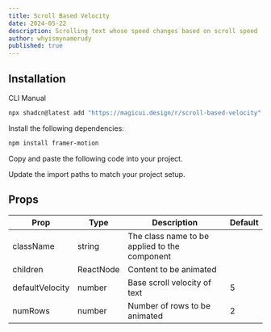 ```yaml
---
title: Scroll Based Velocity
date: 2024-05-22
description: Scrolling text whose speed changes based on scroll speed
author: whyismynamerudy
published: true
---
```


<ComponentPreview name="scroll-based-velocity-demo" />

## Installation

<Tabs defaultValue="cli">

<TabsList>
  <TabsTrigger value="cli">CLI</TabsTrigger>
  <TabsTrigger value="manual">Manual</TabsTrigger>
</TabsList>
<TabsContent value="cli">

```bash
npx shadcn@latest add "https://magicui.design/r/scroll-based-velocity"
```

</TabsContent>

<TabsContent value="manual">

<Steps>

<Step>Install the following dependencies:</Step>

```bash
npm install framer-motion
```

<Step>Copy and paste the following code into your project.</Step>

<ComponentSource name="scroll-based-velocity" />

<Step>Update the import paths to match your project setup.</Step>

</Steps>

</TabsContent>

</Tabs>

## Props

| Prop            | Type      | Description                                   | Default |
| --------------- | --------- | --------------------------------------------- | ------- |
| className       | string    | The class name to be applied to the component |         |
| children        | ReactNode | Content to be animated                        |         |
| defaultVelocity | number    | Base scroll velocity of text                  | 5       |
| numRows         | number    | Number of rows to be animated                 | 2       |
